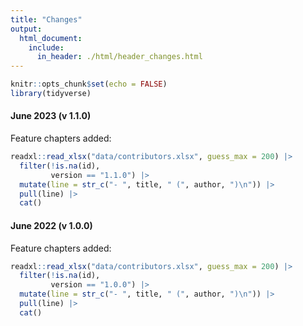 ```yaml
---
title: "Changes"
output:
  html_document:
    include:
      in_header: ./html/header_changes.html
---
```


```r
knitr::opts_chunk$set(echo = FALSE)
library(tidyverse)
```

#### June 2023 (v 1.1.0)

Feature chapters added:

```r
readxl::read_xlsx("data/contributors.xlsx", guess_max = 200) |> 
  filter(!is.na(id),
         version == "1.1.0") |> 
  mutate(line = str_c("- ", title, " (", author, ")\n")) |> 
  pull(line) |> 
  cat()
```


#### June 2022 (v 1.0.0)

Feature chapters added:

```r
readxl::read_xlsx("data/contributors.xlsx", guess_max = 200) |> 
  filter(!is.na(id),
         version == "1.0.0") |> 
  mutate(line = str_c("- ", title, " (", author, ")\n")) |> 
  pull(line) |> 
  cat()
```